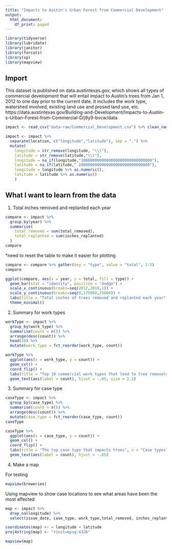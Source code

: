 ```yaml
---
title: "Impacts to Austin's Urban Forest from Commercial Development"
output:
  html_document:
    df_print: paged
---
```


```r
library(tidyverse)
library(lubridate)
library(janitor)
library(forcats)
library(sp)
library(mapview)
```

## Import
This dataset is published on data.austintexas.gov, which shows all types of commercial development that will entail impact to Austin’s trees from Jan 1, 2012 to one day prior to the current date. It includes the work type, watershed involved, existing land use and prosed land use, etc. https://data.austintexas.gov/Building-and-Development/Impacts-to-Austin-s-Urban-Forest-from-Commercial-D/j9y9-bvcw/data

```r
impact <- read_csv("data-raw/Commercial_Development.csv") %>% clean_names()
```

```r
impact <- impact %>% 
  separate(location, c("longitude","latitude"), sep = ",") %>% 
  mutate(
    longitude = str_remove(longitude, "\\("),
    latitude = str_remove(latitude,"\\)"),
    longitude = na_if(longitude,"1000000000000000000000000000000"), 
    latitude = na_if(latitude," 1000000000000000000000000000000"),
    longitude = longitude %>% as.numeric(),
    latitude = latitude %>% as.numeric()
    )
```


## What I want to learn from the data

1. Total inches removed and replanted each year

```r
compare <- impact %>% 
  group_by(year) %>% 
  summarise(
    total_removed = sum(total_removed),
    total_replanted = sum(inches_replanted)
  )
compare
```

*need to reset the table to make it easier for plotting

```r
compare <- compare %>% gather(key = "type", value = "total", 2:3)
compare
```


```r
ggplot(compare, aes(x = year, y = total, fill = type)) +
  geom_bar(stat = "identity", position = "dodge") +
  scale_x_continuous(breaks=seq(2012,2018,1)) +
  scale_y_continuous(breaks=seq(0,175000,25000)) +
  labs(title = "Total inches of trees removed and replanted each year") +
  theme_minimal()
```


2. Summary for work types

```r
workType <- impact %>% 
  group_by(work_type) %>% 
  summarise(count = n()) %>% 
  arrange(desc(count)) %>% 
  head(10) %>% 
  mutate(work_type = fct_reorder(work_type, count))
```

```r
workType %>% 
  ggplot(aes(x = work_type, y = count)) +
  geom_col() +
  coord_flip() +
  labs(title = "Top 10 commercial work types that lead to tree removals", x = "Work types", y = "Number of the work type") +
  geom_text(aes(label = count), hjust = -.05, size = 2.2)
```

3. Summary for case type

```r
caseType <- impact %>% 
  group_by(case_type) %>% 
  summarise(count = n()) %>% 
  arrange(desc(count)) %>% 
  mutate(case_type = fct_reorder(case_type, count))
caseType
```

```r
caseType %>% 
  ggplot(aes(x = case_type, y = count)) +
  geom_col() +
  coord_flip() +
  labs(title = "The top case type that impacts trees", x = "Case types", y = "Number of the case type") +
  geom_text(aes(label = count), hjust = -.05)
```

4. Make a map 

For testing
```r
mapview(breweries)
```

Using mapview to show case locations to see what areas have been the most affected

```r
map <- impact %>% 
  drop_na(longitude) %>% 
  select(issue_date, case_type, work_type,total_removed, inches_replanted, longitude, latitude)
```


```r
coordinates(map) <- ~ longitude + latitude
proj4string(map) <- "+init=epsg:4326"

mapview(map)
```

